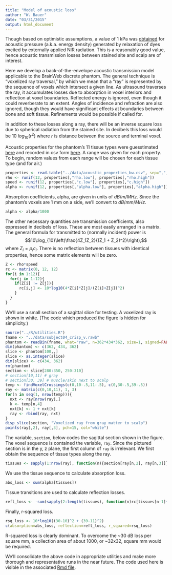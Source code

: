```yaml
---
title: "Model of acoustic loss"
author: "W. Bauer"
date: "03/31/2015"
output: html_document
---
```


Though based on optimistic assumptions, a value of 1 kPa was [obtained](energy_dnsity.html) for acoustic pressure (a.k.a. energy density) generated by relaxation of dyes excited by externally applied NIR radiation. This is a reasonably good value, hence acoustic transmission losses between stained site and scalp are of interest.

Here we develop a back-of-the-envelope acoustic transmission model applicable to the BrainWeb discrete phantom. The general technique is "voxelized ray traversal," by which we mean that a "ray" is represented by the sequence of voxels which intersect a given line. As ultrasound traverses the ray, it accumulates losses due to absorption in voxel interiors and reflection at voxel boundaries. Reflected energy is ignored, even though it could reverberate to an extent. Angles of incidence and refraction are also ignored, though they would have significant effects at boundaries between bone and soft tissue. Refinements would be possible if called for.

In addition to these losses along a ray, there will be an inverse square loss due to spherical radiation from the stained site. In decibels this loss would be $10\:log_{10}(r^2)$ where $r$ is distance between the source and terminal voxel.

Acoustic properties for the phantom's 11 tissue types were guesstimated [here](acoustic_properties.html) and recorded in csv form [here](../data/acoustic_properties_bw.csv). A range was given for each property. To begin, random values from each range will be chosen for each tissue type (and for air.)

```r
properties <- read.table("../data/acoustic_properties_bw.csv", sep=",", header=TRUE)
rho <- runif(12, properties[,"rho.low"], properties[,"rho.high"])
speed <- runif(12, properties[,"c.low"], properties[,"c.high"])
alpha <- runif(12, properties[,"alpha.low"], properties[,"alpha.high"])
```

Absorption coefficients, alpha, are given in units of $dB/m/MHz$. Since the phantom's voxels are 1 mm on a side, we'll convert to $dB/mm/MHz$. 

```r
alpha <- alpha/1000
```

The other necessary quantities are transmission coefficients, also expressed in decibels of loss. These are most easily arranged in a matrix. The general formula for transmitted to (normally incident) power is$$10\:log_{10}\left(\frac{4Z_1Z_2}{(Z_1 + Z_2)^2}\right),$$where $Z_i = \rho_i c_i.$ There is no reflection between tissues with identical properties, hence some matrix elements will be zero.

```r
Z <- rho*speed
rc <- matrix(0, 12, 12)
for(i in 1:12){
  for(j in 1:12){
    if(Z[i] != Z[j]){
      rc[i,j] <- 10*log10(4*Z[i]*Z[j]/(Z[i]+Z[j])^2)
    }
  }
}
```

We'll use a small section of a sagittal slice for testing. A voxelized ray is shown in white. (The code which produced the figure is hidden for simplicity.)

```r
source("../R/utilities.R")
fname <- "../data/subject04_crisp_v.rawb"
phantom <- readBin(fname, what="raw", n=362*434*362, size=1, signed=FALSE, endian="big")
dim(phantom) <- c(362, 434, 362)
slice <- phantom[100,,]
slice <- as.integer(slice)
dim(slice) <- c(434, 362)
rm(phantom)
section <- slice[280:350, 250:310]
# section[10,11] # gray
# section[30, 39] # muscle/skin next to scalp
temp <- findVoxelCrossings(c(0,10-.5,11-.5), c(0,30-.5,39-.5))
ray <- matrix(c(0,10,11), 1, 3)
for(n in seq(1, nrow(temp))){
  nxt <- ray[nrow(ray),]
  k <- temp[n,4]
  nxt[k] <- 1 + nxt[k]
  ray <- rbind(ray, nxt)
}
disp_slice(section, "Voxelized ray from gray matter to scalp")
points(ray[,2], ray[,3], pch=15, col="white")
```

The variable, `section`, below codes the sagittal section shown in the figure. The voxel sequence is contained the variable, `ray`. Since the pictured section is in the y, z plane, the first column of `ray` is irrelevant. We first obtain the sequence of tissue types along the ray.

```r
tissues <- sapply(1:nrow(ray), function(n){section[ray[n,2], ray[n,3]]})
```

We use the tissue sequence to calculate absorption loss.

```r
abs_loss <- sum(alpha[tissues])
```

Tissue transitions are used to calculate reflection losses.

```r
refl_loss <- -sum(sapply(2:length(tissues), function(n)rc[tissues[n-1]+1, tissues[n]+1]))
```

Finally, r-squared loss.

```r
rsq_loss <- 10*log10((30-10)^2 + (39-11)^2)
c(absorption=abs_loss, reflection=refl_loss, r_squared=rsq_loss)
```

R-squared loss is clearly dominant. To overcome the ~30 dB loss per square mm, a collection area of about 1000, or ~32x32, square mm would be required.

We'll consolidate the above code in appropriate utilities and make more thorough and representative runs in the near future. The code used here is visible in the associated [Rmd file](acoustic_1.Rmd).